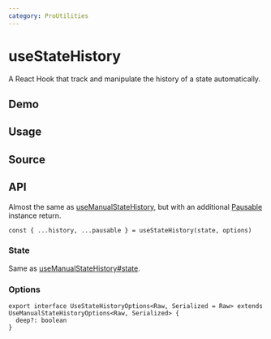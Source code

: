```yaml
---
category: ProUtilities
---
```


# useStateHistory


<HooksType category="ProUtilities" pausable />

A React Hook that track and manipulate the history of a state automatically.

## Demo


<App />

## Usage



## Source


<Source />

## API

Almost the same as [useManualStateHistory](/reference/use-manual-state-history), but with an additional [Pausable](/docs/features/pausable) instance return.


<Tip type="pausable" />

```tsx
const { ...history, ...pausable } = useStateHistory(state, options)
```

### State

Same as [useManualStateHistory#state](/reference/use-manual-state-history/#state).

### Options

```tsx
export interface UseStateHistoryOptions<Raw, Serialized = Raw> extends UseManualStateHistoryOptions<Raw, Serialized> {
  deep?: boolean
}
```
